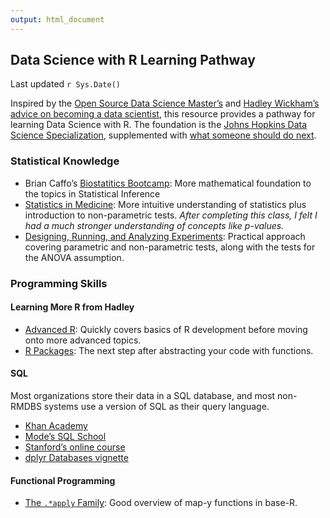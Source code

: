 ```yaml
---
output: html_document
---
```


## Data Science with R Learning Pathway

Last updated `r Sys.Date()`

Inspired by the [Open Source Data Science Master's](https://github.com/peterwsetter/peterwsetter.github.io) and [Hadley Wickham's advice on becoming a data scientist](https://gist.github.com/hadley/820f09ded347c62c2864), this resource provides a pathway for learning Data Science with R. The foundation is the [Johns Hopkins Data Science Specialization](https://www.coursera.org/specializations/jhu-data-science), supplemented with [what someone should do next](https://peterwsetter.github.io/003-after-dss.html).

### Statistical Knowledge

- Brian Caffo's [Biostatitics Bootcamp](https://www.youtube.com/playlist?list=PLpl-gQkQivXhk6qSyiNj51qamjAtZISJ-): More mathematical foundation to the topics in Statistical Inference
- [Statistics in Medicine](https://lagunita.stanford.edu/courses/Medicine/MedStats./Summer2015/about): More intuitive understanding of statistics plus introduction to non-parametric tests. *After completing this class, I felt I had a much stronger understanding of concepts like p-values.*
- [Designing, Running, and Analyzing Experiments](https://www.coursera.org/learn/designexperiments): Practical approach covering parametric and non-parametric tests, along with the tests for the ANOVA assumption.

### Programming Skills

#### Learning More R from Hadley

- [Advanced R](http://adv-r.had.co.nz/): Quickly covers basics of R development before moving onto more advanced topics.
- [R Packages](http://r-pkgs.had.co.nz/): The next step after abstracting your code with functions.

#### SQL
Most organizations store their data in a SQL database, and most non-RMDBS systems use a version of SQL as their query language.

- [Khan Academy](https://www.khanacademy.org/computing/computer-programming/sql)
- [Mode's SQL School](https://sqlschool.modeanalytics.com/)
- [Stanford's online course](https://lagunita.stanford.edu/courses/DB/SQL/SelfPaced/about)
- [dplyr Databases vignette](https://cran.r-project.org/web/packages/dplyr/vignettes/databases.html)

#### Functional Programming

- [The `.*apply` Family](http://stackoverflow.com/questions/3505701/r-grouping-functions-sapply-vs-lapply-vs-apply-vs-tapply-vs-by-vs-aggrega): Good overview of map-y functions in base-R.